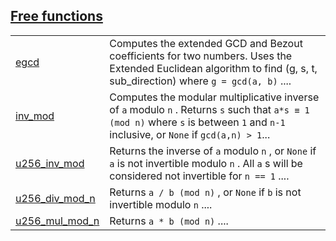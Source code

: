 
## [Free functions](./core-math-free_functions)

| | |
|:---|:---|
| [egcd](./core-math-egcd) | Computes the extended GCD and Bezout coefficients for two numbers. Uses the Extended Euclidean algorithm to find (g, s, t, sub_direction) where `g = gcd(a, b)` .... |
| [inv_mod](./core-math-inv_mod) | Computes the modular multiplicative inverse of `a`  modulo `n` . Returns `s`  such that `a*s ≡ 1 (mod n)`  where `s`  is between `1`  and `n-1`  inclusive, or `None`  if `gcd(a,n) > 1`... |
| [u256_inv_mod](./core-math-u256_inv_mod) | Returns the inverse of `a`  modulo `n` , or `None`  if `a`  is not invertible modulo `n` . All `a` s will be considered not invertible for `n == 1` .... |
| [u256_div_mod_n](./core-math-u256_div_mod_n) | Returns `a / b (mod n)` , or `None`  if `b`  is not invertible modulo `n` .... |
| [u256_mul_mod_n](./core-math-u256_mul_mod_n) | Returns `a * b (mod n)` .... |
